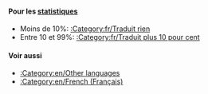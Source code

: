{{en/Bilingual box| Fr
| Cette page est un index des différents ''' articles à traduire en français''' dans la wiki d'OpenTTD.<br/>Les articles avec les modèles {{en/S|fr/Traduction}} et {{en/S|fr/Attente de traduction}} sont automatiquement inclus dans cette catégorie.
| ''This page provides an index for a wide range of '''articles are being translated into French''' in OpenTTD Wiki.<br/>Articles with {{en/S|fr/Traduction}} and {{en/S|fr/Attente de traduction}} templates automatically go here.''}}


====Pour les [[:Category:en/Other languages|statistiques]]====
*Moins de 10%: [[:Category:fr/Traduit rien]]
*Entre 10 et 99%: [[:Category:fr/Traduit plus 10 pour cent]]

====Voir aussi====
*[[:Category:en/Other languages]]
*[[:Category:en/French (Français)]]